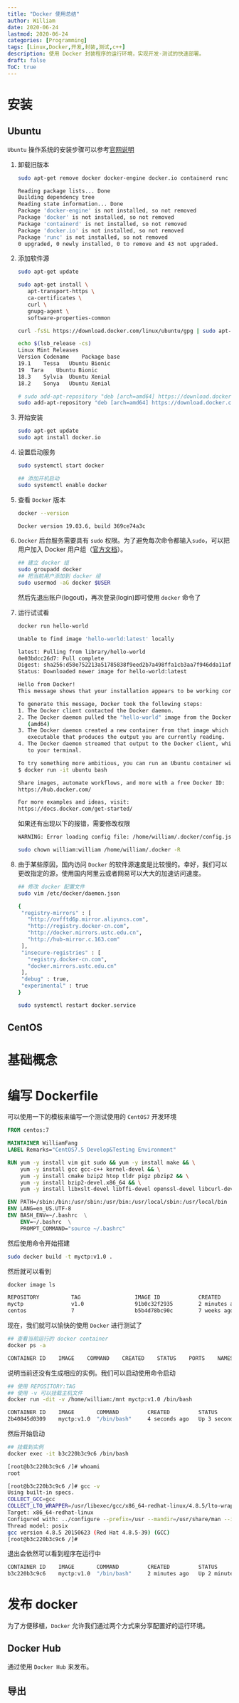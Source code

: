 ```yaml
---
title: "Docker 使用总结"
author: William
date: 2020-06-24
lastmod: 2020-06-24
categories: [Programming]
tags: [Linux,Docker,开发,封装,测试,c++]
description: 使用 Docker 封装程序的运行环境，实现开发-测试的快速部署。
draft: false
ToC: true
---
```




# 安装



## Ubuntu

`Ubuntu` 操作系统的安装步骤可以参考[官网说明](https://docs.docker.com/engine/install/ubuntu/)

1. 卸载旧版本

    ```bash
    sudo apt-get remove docker docker-engine docker.io containerd runc

    Reading package lists... Done
    Building dependency tree
    Reading state information... Done
    Package 'docker-engine' is not installed, so not removed
    Package 'docker' is not installed, so not removed
    Package 'containerd' is not installed, so not removed
    Package 'docker.io' is not installed, so not removed
    Package 'runc' is not installed, so not removed
    0 upgraded, 0 newly installed, 0 to remove and 43 not upgraded.
    ```

2. 添加软件源

    ```bash
    sudo apt-get update

    sudo apt-get install \
       apt-transport-https \
       ca-certificates \
       curl \
       gnupg-agent \
       software-properties-common
       
    curl -fsSL https://download.docker.com/linux/ubuntu/gpg | sudo apt-key add -

    echo $(lsb_release -cs)
    Linux Mint Releases
    Version	Codename	Package base
    19.1	Tessa	Ubuntu Bionic
    19	Tara	Ubuntu Bionic
    18.3	Sylvia	Ubuntu Xenial
    18.2	Sonya	Ubuntu Xenial

    # sudo add-apt-repository "deb [arch=amd64] https://download.docker.com/linux/ubuntu $(lsb_release -cs) stable"
    sudo add-apt-repository "deb [arch=amd64] https://download.docker.com/linux/ubuntu Bionic stable"
    ```

   

3. 开始安装

    ```bash
    sudo apt-get update
    sudo apt install docker.io
    ```

4. 设置启动服务

    ```bash
    sudo systemctl start docker

    ## 添加开机启动
    sudo systemctl enable docker
    ```

5. 查看 `Docker` 版本

    ```bash
    docker --version

    Docker version 19.03.6, build 369ce74a3c
    ```

6. `Docker` 后台服务需要具有 `sudo` 权限。为了避免每次命令都输入`sudo`，可以把用户加入 Docker 用户组（[官方文档](https://docs.docker.com/install/linux/linux-postinstall/#manage-docker-as-a-non-root-user)）。

    ```bash
    ## 建立 docker 组
    sudo groupadd docker
    ## 把当前用户添加到 docker 组
    sudo usermod -aG docker $USER
    ```

    然后先退出账户(logout)，再次登录(login)即可使用 `docker` 命令了

7. 运行试试看

    ```bash
    docker run hello-world

    Unable to find image 'hello-world:latest' locally

    latest: Pulling from library/hello-world
    0e03bdcc26d7: Pull complete
    Digest: sha256:d58e752213a51785838f9eed2b7a498ffa1cb3aa7f946dda11af39286c3db9a9
    Status: Downloaded newer image for hello-world:latest

    Hello from Docker!
    This message shows that your installation appears to be working correctly.

    To generate this message, Docker took the following steps:
    1. The Docker client contacted the Docker daemon.
    2. The Docker daemon pulled the "hello-world" image from the Docker Hub.
       (amd64)
    3. The Docker daemon created a new container from that image which runs the
       executable that produces the output you are currently reading.
    4. The Docker daemon streamed that output to the Docker client, which sent it
       to your terminal.

    To try something more ambitious, you can run an Ubuntu container with:
    $ docker run -it ubuntu bash

    Share images, automate workflows, and more with a free Docker ID:
    https://hub.docker.com/

    For more examples and ideas, visit:
    https://docs.docker.com/get-started/
    ```

    如果还有出现以下的报错，需要修改权限

    ```bash
    WARNING: Error loading config file: /home/william/.docker/config.json: stat /home/william/.docker/config.json: permission denied

    sudo chown william:william /home/william/.docker -R
    ```

   

8. 由于某些原因，国内访问 `Docker` 的软件源速度是比较慢的。幸好，我们可以更改指定的源，使用国内阿里云或者网易可以大大的加速访问速度。

    ```bash
    ## 修改 docker 配置文件
    sudo vim /etc/docker/daemon.json

    {
     "registry-mirrors" : [
       "http://ovfftd6p.mirror.aliyuncs.com",
       "http://registry.docker-cn.com",
       "http://docker.mirrors.ustc.edu.cn",
       "http://hub-mirror.c.163.com"
     ],
     "insecure-registries" : [
       "registry.docker-cn.com",
       "docker.mirrors.ustc.edu.cn"
     ],
     "debug" : true,
     "experimental" : true
    }

    sudo systemctl restart docker.service
    ```


## CentOS



# 基础概念

# 编写 Dockerfile

可以使用一下的模板来编写一个测试使用的 `CentOS7` 开发环境

```dockerfile
FROM centos:7

MAINTAINER WilliamFang
LABEL Remarks="CentOS7.5 Develop&Testing Environment"

RUN yum -y install vim git sudo && yum -y install make && \
    yum -y install gcc gcc-c++ kernel-devel && \
    yum -y install cmake bzip2 htop tldr pigz pbzip2 && \
    yum -y install bzip2-devel.x86_64 && \
    yum -y install libxslt-devel libffi-devel openssl-devel libcurl-devel

ENV PATH=/sbin:/bin:/usr/sbin:/usr/bin:/usr/local/sbin:/usr/local/bin
ENV LANG=en_US.UTF-8
ENV BASH_ENV=~/.bashrc  \
    ENV=~/.bashrc  \
    PROMPT_COMMAND="source ~/.bashrc"
```

然后使用命令开始搭建

```bash
sudo docker build -t myctp:v1.0 .
```

然后就可以看到

```bash
docker image ls

REPOSITORY          TAG                 IMAGE ID            CREATED             SIZE
myctp               v1.0                91b0c32f2935        2 minutes ago       564MB
centos              7                   b5b4d78bc90c        7 weeks ago         203MB
```

现在，我们就可以愉快的使用 `Docker` 进行测试了

```bash
## 查看当前运行的 docker container
docker ps -a

CONTAINER ID    IMAGE    COMMAND    CREATED    STATUS    PORTS    NAMES
```

说明当前还没有生成相应的实例。我们可以启动使用命令启动

```bash
## 使用 REPOSITORY:TAG
## 使用 -v 可以挂载主机文件
docker run -dit -v /home/william:/mnt myctp:v1.0 /bin/bash

CONTAINER ID    IMAGE       COMMAND         CREATED         STATUS          PORTS   NAMES
2b40845d0309    myctp:v1.0  "/bin/bash"     4 seconds ago   Up 3 seconds            upbeat_montalcini
```

然后开始启动

```bash
## 挂载到实例
docker exec -it b3c220b3c9c6 /bin/bash

[root@b3c220b3c9c6 /]# whoami
root

[root@b3c220b3c9c6 /]# gcc -v
Using built-in specs.
COLLECT_GCC=gcc
COLLECT_LTO_WRAPPER=/usr/libexec/gcc/x86_64-redhat-linux/4.8.5/lto-wrapper
Target: x86_64-redhat-linux
Configured with: ../configure --prefix=/usr --mandir=/usr/share/man --infodir=/usr/share/info --with-bugurl=http://bugzilla.redhat.com/bugzilla --enable-bootstrap --enable-shared --enable-threads=posix --enable-checking=release --with-system-zlib --enable-__cxa_atexit --disable-libunwind-exceptions --enable-gnu-unique-object --enable-linker-build-id --with-linker-hash-style=gnu --enable-languages=c,c++,objc,obj-c++,java,fortran,ada,go,lto --enable-plugin --enable-initfini-array --disable-libgcj --with-isl=/builddir/build/BUILD/gcc-4.8.5-20150702/obj-x86_64-redhat-linux/isl-install --with-cloog=/builddir/build/BUILD/gcc-4.8.5-20150702/obj-x86_64-redhat-linux/cloog-install --enable-gnu-indirect-function --with-tune=generic --with-arch_32=x86-64 --build=x86_64-redhat-linux
Thread model: posix
gcc version 4.8.5 20150623 (Red Hat 4.8.5-39) (GCC) 
[root@b3c220b3c9c6 /]# 
```

退出会依然可以看到程序在运行中

```bash
CONTAINER ID    IMAGE       COMMAND         CREATED         STATUS          PORTS   NAMES
b3c220b3c9c6    myctp:v1.0  "/bin/bash"     2 minutes ago   Up 2 minutes            gallant_bell
```

# 发布 docker

为了方便移植，`Docker` 允许我们通过两个方式来分享配置好的运行环境。

## Docker Hub

通过使用 `Docker Hub` 来发布。

## 导出

